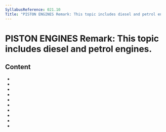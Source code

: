 ```yaml
---
SyllabusReference: 021.10
Title: "PISTON ENGINES Remark: This topic includes diesel and petrol engines."
---
```


# PISTON ENGINES Remark: This topic includes diesel and petrol engines.

## Content

- <Link href="021.10.01" />
- <Link href="021.10.02" />
- <Link href="021.10.03" />
- <Link href="021.10.04" />
- <Link href="021.10.05" />
- <Link href="021.10.06" />
- <Link href="021.10.07" />
- <Link href="021.10.08" />
- <Link href="021.10.09" />
- <Link href="021.10.10" />
